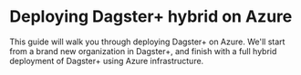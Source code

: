 # Deploying Dagster+ hybrid on Azure

This guide will walk you through deploying Dagster+ on Azure. We'll start from a brand new organization in Dagster+, and finish with a full hybrid deployment of Dagster+ using Azure infrastructure.

<ArticleList>
  <ArticleListItem
    title="Step 1: Deploy an Azure Kubernetes Service (AKS) agent"
    href="/dagster-plus/deployment/azure/aks-agent"
  ></ArticleListItem>
</ArticleList>
